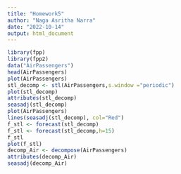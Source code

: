 ```yaml
---
title: "Homework5"
author: "Naga Asritha Narra"
date: "2022-10-14"
output: html_document
---
```

```r
library(fpp)
library(fpp2)
data("AirPassengers")
head(AirPassengers)
plot(AirPassengers)
stl_decomp <- stl(AirPassengers,s.window ="periodic")
plot(stl_decomp)
attributes(stl_decomp)
seasadj(stl_decomp)
plot(AirPassengers)
lines(seasadj(stl_decomp), col="Red")
f_stl <- forecast(stl_decomp)
f_stl <- forecast(stl_decomp,h=15)
f_stl
plot(f_stl)
decomp_Air <- decompose(AirPassengers)
attributes(decomp_Air)
seasadj(decomp_Air)

```

